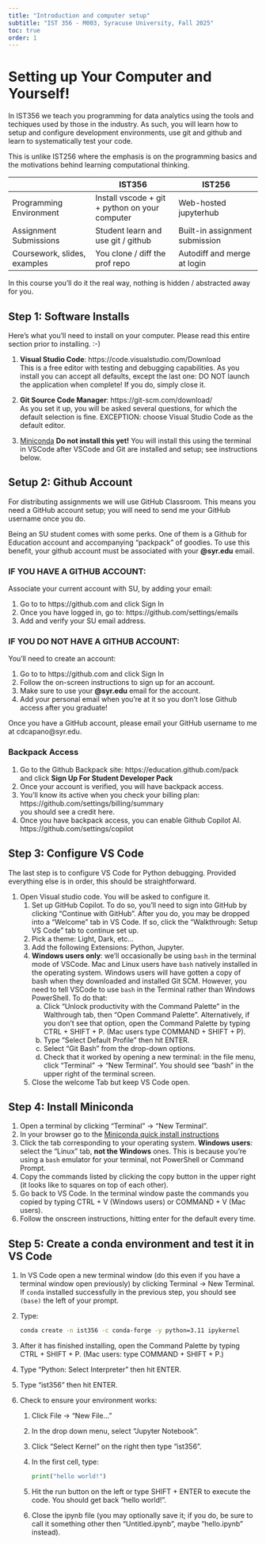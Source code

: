---
title: "Introduction and computer setup"
subtitle: "IST 356 - M003, Syracuse University, Fall 2025"
toc: true
order: 1
---

# Setting up Your Computer and Yourself!

In IST356 we teach you programming for data analytics using the tools and techiques used by those in the industry. As such, you will learn how to setup and configure development environments, use git and github and learn to systematically test your code.

This is unlike IST256 where the emphasis is on the programming basics and the motivations behind learning computational thinking.


|| IST356 | IST256|
|-----|-----|-----|
Programming Environment | Install vscode + git + python on your computer | Web-hosted jupyterhub |
Assignment Submissions | Student learn and use git / github | Built-in assignment submission
Coursework, slides, examples | You clone / diff the prof repo | Autodiff and merge at login

In this course you'll do it the real way, nothing is hidden / abstracted away for you.

## Step 1: Software Installs

Here's what you'll need to install on your computer. Please read this entire section prior to installing. :-)

1. **Visual Studio Code**: https://code.visualstudio.com/Download   
This is a free editor with testing and debugging capabilities. As you install you can accept all defaults, except the last one: DO NOT launch the application when complete! If you do, simply close it. 

2. **Git Source Code Manager**: https://git-scm.com/download/  
As you set it up, you will be asked several questions, for which the default selection is fine. EXCEPTION: choose Visual Studio Code as the default editor. 

3. [Miniconda](https://www.anaconda.com/docs/getting-started/miniconda/install#quickstart-install-instructions) 
**Do not install this yet!** You will install this using the terminal in VSCode after VSCode and Git are installed and setup; see instructions below.

## Setup 2: Github Account

::: {.callout-noe}
For distributing assignments we will use GitHub Classroom. This means you need a GitHub account setup; you will need to send me your GitHub username once you do.
:::

Being an SU student comes with some perks. One of them is a Github for Education account and accompanying "packpack" of goodies. To use this benefit, your github account must be associated with your **@syr.edu** email.

### IF YOU HAVE A GITHUB ACCOUNT:

Associate your current account with SU, by adding your email:

1. Go to to https://github.com  and click Sign In 
2. Once you have logged in, go to: https://github.com/settings/emails  
3. Add and verify your SU email address.

### IF YOU DO NOT HAVE A GITHUB ACCOUNT:

You'll need to create an account:

1. Go to to https://github.com  and click Sign In 
2. Follow the on-screen instructions to sign up for an account.
3. Make sure to use your **@syr.edu** email for the account.
4. Add your personal email when you're at it so you don't lose Github access after you graduate!

::: {.callout-important}
Once you have a GitHub account, please email your GitHub username to me at cdcapano@syr.edu.
:::

### Backpack Access

1. Go to the Github Backpack site:  https://education.github.com/pack  
and click **Sign Up For Student Developer Pack**
2. Once your account is verified, you will have backpack access.
3. You'll know its active when you check your billing plan: https://github.com/settings/billing/summary   
you should see a credit here.
4. Once you have backpack access, you can enable Github Copilot AI. https://github.com/settings/copilot 


## Step 3: Configure VS Code

The last step is to configure VS Code for Python debugging. Provided everything else is in order, this should be straightforward.

1.  Open Visual studio code. You will be asked to configure it.
    1.  Set up GitHub Copilot. To do so, you'll need to sign into GitHub by clicking "Continue with GitHub". After you do, you may be dropped into a "Welcome" tab in VS Code. If so, click the "Walkthrough: Setup VS Code" tab to continue set up.
    1.  Pick a theme: Light, Dark, etc...
    1. Add the following Extensions: Python, Jupyter.
    1. **Windows users only**: we'll occasionally be using `bash` in the terminal mode of VSCode. Mac and Linux users have `bash` natively installed in the operating system. Windows users will have gotten a copy of bash when they downloaded and installed Git SCM. However, you need to tell VSCode to use `bash` in the Terminal rather than Windows PowerShell. To do that:
        a.  Click "Unlock productivity with the Command Palette" in the Walthrough tab, then "Open Command Palette". Alternatively, if you don't see that option, open the Command Palette by typing CTRL + SHIFT + P. (Mac users type COMMAND + SHIFT + P).
        b.  Type "Select Default Profile" then hit ENTER.
        c.  Select "Git Bash" from the drop-down options.
        d.  Check that it worked by opening a new terminal: in the file menu, click "Terminal" -> "New Terminal". You should see "bash" in the upper right of the terminal screen.

    1.  Close the welcome Tab but keep VS Code open.

## Step 4: Install Miniconda

1.  Open a terminal by clicking "Terminal" -> "New Terminal".
1.  In your browser go to the [Miniconda quick install instructions](https://www.anaconda.com/docs/getting-started/miniconda/install#quickstart-install-instructions)
1.  Click the tab corresponding to your operating system. **Windows users**: select the "Linux" tab, **not the Windows** ones. This is because you're using a `bash` emulator for your terminal, not PowerShell or Command Prompt.
1.  Copy the commands listed by clicking the copy button in the upper right (it looks like to squares on top of each other).
1.  Go back to VS Code. In the terminal window paste the commands you copied by typing CTRL + V (Windows users) or COMMAND + V (Mac users).
1.  Follow the onscreen instructions, hitting enter for the default every time.

## Step 5: Create a conda environment and test it in VS Code

1.  In VS Code open a new terminal window (do this even if you have a terminal window open previously) by clicking Terminal -> New Terminal. If `conda` installed successfully in the previous step, you should see `(base)` the left of your prompt.
1.  Type:

    ```bash
    conda create -n ist356 -c conda-forge -y python=3.11 ipykernel
    ```

1.  After it has finished installing, open the Command Palette by typing CTRL + SHIFT + P. (Mac users: type COMMAND + SHIFT + P.) 

1.  Type "Python: Select Interpreter" then hit ENTER.
1.  Type "ist356" then hit ENTER.
1.  Check to ensure your environment works:
    1.  Click File -> "New File..."
    1.  In the drop down menu, select "Jupyter Notebook".
    1.  Click "Select Kernel" on the right then type "ist356".
    1.  In the first cell, type:

        ```python
        print("hello world!")
        ```

    1.  Hit the run button on the left or type SHIFT + ENTER to execute the code. You should get back "hello world!".
    1.  Close the ipynb file (you may optionally save it; if you do, be sure to call it something other then "Untitled.ipynb", maybe "hello.ipynb" instead).
